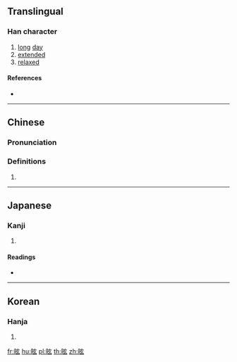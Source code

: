 ==Translingual==

===Han character===
{{Han char|rn=72|rad=日|as=05|sn=9|four=60032|canj=AYVI|ids=⿰日玄}}

# [[long]] [[day]]
# [[extended]]
# [[relaxed]]

====References====
* {{Han ref|kx=0493.020|dkj=13839|dj=0856.020|hdz=21503.100|uh=6621|ud=26145|bh=CEEC|bd=52972}}

----

==Chinese==
{{zh-forms}}

===Pronunciation===
{{zh-pron
|m=xuàn
|c=jyun6
|mc=
|oc=
|ma=
|cat=n,a
}}

===Definitions===
# {{rfdef|lang=zh}}

----

==Japanese==

===Kanji===
{{ja-kanji|grade=|rs=日05}}

# {{defn|lang=ja|sort=日05}}

====Readings====
* {{ja-readings|on=[[けん]] (ken), [[げん]] (gen)|kun=}}

----

==Korean==

===Hanja===
{{ko-hanja|hangeul=현|eumhun=|rv=hyeon|mr=hyŏn|y=hyen}}

# {{defn|lang=ko|sort=日05}}

[[fr:昡]]
[[hu:昡]]
[[pl:昡]]
[[th:昡]]
[[zh:昡]]